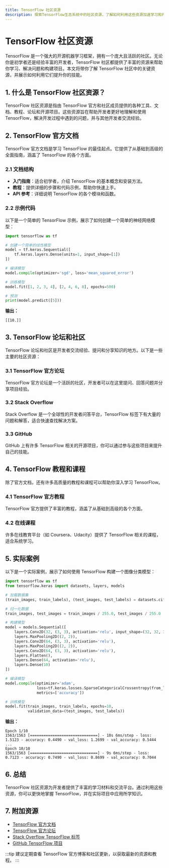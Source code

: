 ```yaml
---
title: TensorFlow 社区资源
description: 探索TensorFlow生态系统中的社区资源，了解如何利用这些资源加速学习和开发。
---
```


# TensorFlow 社区资源

TensorFlow 是一个强大的开源机器学习框架，拥有一个庞大且活跃的社区。无论你是初学者还是经验丰富的开发者，TensorFlow 社区都提供了丰富的资源来帮助你学习、解决问题和构建项目。本文将带你了解 TensorFlow 社区中的关键资源，并展示如何利用它们提升你的技能。

## 1. 什么是 TensorFlow 社区资源？

TensorFlow 社区资源是指由 TensorFlow 官方和社区成员提供的各种工具、文档、教程、论坛和开源项目。这些资源旨在帮助开发者更好地理解和使用 TensorFlow，解决开发过程中遇到的问题，并与其他开发者交流经验。

## 2. TensorFlow 官方文档

TensorFlow 官方文档是学习 TensorFlow 的最佳起点。它提供了从基础到高级的全面指南，涵盖了 TensorFlow 的各个方面。

### 2.1 文档结构

- **入门指南**：适合初学者，介绍 TensorFlow 的基本概念和安装方法。
- **教程**：提供详细的步骤和代码示例，帮助你快速上手。
- **API 参考**：详细说明 TensorFlow 的各个模块和函数。

### 2.2 示例代码

以下是一个简单的 TensorFlow 示例，展示了如何创建一个简单的神经网络模型：

```python
import tensorflow as tf

# 创建一个简单的线性模型
model = tf.keras.Sequential([
    tf.keras.layers.Dense(units=1, input_shape=[1])
])

# 编译模型
model.compile(optimizer='sgd', loss='mean_squared_error')

# 训练模型
model.fit([1, 2, 3, 4], [2, 4, 6, 8], epochs=500)

# 预测
print(model.predict([5]))
```

**输出：**
```
[[10.]]
```

## 3. TensorFlow 论坛和社区

TensorFlow 论坛和社区是开发者交流经验、提问和分享知识的地方。以下是一些主要的社区资源：

### 3.1 TensorFlow 官方论坛

TensorFlow 官方论坛是一个活跃的社区，开发者可以在这里提问、回答问题并分享项目经验。

### 3.2 Stack Overflow

Stack Overflow 是一个全球性的开发者问答平台，TensorFlow 标签下有大量的问题和解答，适合快速查找解决方案。

### 3.3 GitHub

GitHub 上有许多 TensorFlow 相关的开源项目，你可以通过参与这些项目来提升自己的技能。

## 4. TensorFlow 教程和课程

除了官方文档，还有许多高质量的教程和课程可以帮助你深入学习 TensorFlow。

### 4.1 TensorFlow 官方教程

TensorFlow 官方提供了丰富的教程，涵盖了从基础到高级的各个方面。

### 4.2 在线课程

许多在线教育平台（如 Coursera、Udacity）提供了 TensorFlow 相关的课程，适合系统学习。

## 5. 实际案例

以下是一个实际案例，展示了如何使用 TensorFlow 构建一个图像分类模型：

```python
import tensorflow as tf
from tensorflow.keras import datasets, layers, models

# 加载数据集
(train_images, train_labels), (test_images, test_labels) = datasets.cifar10.load_data()

# 归一化数据
train_images, test_images = train_images / 255.0, test_images / 255.0

# 构建模型
model = models.Sequential([
    layers.Conv2D(32, (3, 3), activation='relu', input_shape=(32, 32, 3)),
    layers.MaxPooling2D((2, 2)),
    layers.Conv2D(64, (3, 3), activation='relu'),
    layers.MaxPooling2D((2, 2)),
    layers.Conv2D(64, (3, 3), activation='relu'),
    layers.Flatten(),
    layers.Dense(64, activation='relu'),
    layers.Dense(10)
])

# 编译模型
model.compile(optimizer='adam',
              loss=tf.keras.losses.SparseCategoricalCrossentropy(from_logits=True),
              metrics=['accuracy'])

# 训练模型
model.fit(train_images, train_labels, epochs=10, 
          validation_data=(test_images, test_labels))
```

**输出：**
```
Epoch 1/10
1563/1563 [==============================] - 10s 6ms/step - loss: 1.5123 - accuracy: 0.4490 - val_loss: 1.2699 - val_accuracy: 0.5444
...
Epoch 10/10
1563/1563 [==============================] - 9s 6ms/step - loss: 0.7123 - accuracy: 0.7490 - val_loss: 0.8699 - val_accuracy: 0.7044
```

## 6. 总结

TensorFlow 社区资源为开发者提供了丰富的学习材料和交流平台。通过利用这些资源，你可以更快地掌握 TensorFlow，并在实际项目中应用所学知识。

## 7. 附加资源

- [TensorFlow 官方文档](https://www.tensorflow.org/)
- [TensorFlow 官方论坛](https://discuss.tensorflow.org/)
- [Stack Overflow TensorFlow 标签](https://stackoverflow.com/questions/tagged/tensorflow)
- [GitHub TensorFlow 项目](https://github.com/tensorflow/tensorflow)

:::tip
建议定期查看 TensorFlow 官方博客和社区更新，以获取最新的资源和教程。
:::
